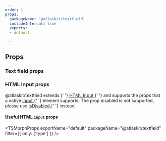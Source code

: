 ```yaml
---
order: 1
props:
  packageName: '@atlaskit/textfield'
  includeInternal: true
  exports:
  - default

---
```



## Props

### Text field props

<TSMorphProps exportName="default" packageName="@atlaskit/textfield" />

### HTML Input props

<SectionMessage>
  <p>
    <Snippet>@atlaskit/textfield</Snippet> extends {' '}
    <a
      rel="noopener noreferrer"
      href="https://developer.mozilla.org/en-US/docs/Web/HTML/Element/input"
      target="_blank"
    >
      <Snippet>HTML Input</Snippet>
    </a>
    {' '} and supports the props that a native
    <a
      rel="noopener noreferrer"
      href="https://developer.mozilla.org/en-US/docs/Web/HTML/Element/input"
      target="_blank"
    >
      <Snippet>input</Snippet>
    </a>
    {' '}  element supports.
    The prop <Snippet>disabled</Snippet> is not supported, please use <a href="#isDisabled">
        <Snippet>isDisabled</Snippet>
    </a>{' '} instead.
  </p>
</SectionMessage>

#### Useful HTML `input` props

<TSMorphProps exportName="default" packageName="@atlaskit/textfield" filter={{ only: ['type'] }} />
